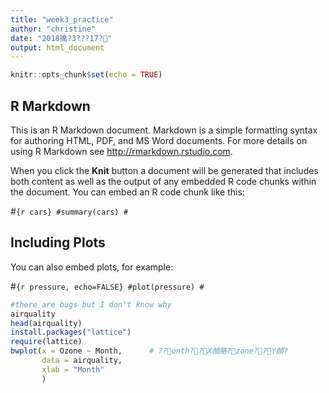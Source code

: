 ```yaml
---
title: "week3_practice"
author: "christine"
date: "2018撟?3???17?"
output: html_document
---
```


```r
knitr::opts_chunk$set(echo = TRUE)
```

## R Markdown

This is an R Markdown document. Markdown is a simple formatting syntax for authoring HTML, PDF, and MS Word documents. For more details on using R Markdown see <http://rmarkdown.rstudio.com>.

When you click the **Knit** button a document will be generated that includes both content as well as the output of any embedded R code chunks within the document. You can embed an R code chunk like this:

#```{r cars}
#summary(cars)
#```

## Including Plots

You can also embed plots, for example:

#```{r pressure, echo=FALSE}
#plot(pressure)
#```
```r
#there are bugs but I don't know why
airquality
head(airquality)
install.packages("lattice")
require(lattice)
bwplot(x = Ozone ~ Month,      # ??onth??X頠賂?zone??Y頠?
       data = airquality,     
       xlab = "Month"         
       )
```
